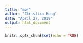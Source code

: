 ```yaml
---
title: "mp4"
author: "Christina Hung"
date: "April 27, 2019"
output: html_document
---
```


```r
knitr::opts_chunk$set(echo = TRUE)
```